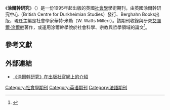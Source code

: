 {{noteTA
|T=zh-hans:涂尔干研究; zh-hant:涂爾幹研究
|1=zh-hans:爱米尔; zh-hant:艾彌爾
|2=zh-hans:涂尔干; zh-hant:涂爾幹
}}
{{Infobox journal
| title = 涂爾幹研究<br/>Durkheimian Studies
| cover = [[File:Jnl_cover_durks.jpg|File:Jnl cover durks.jpg]]
| editor = 華特·米勒
| discipline = [[社會學|社會學]]
| language = 英語<br>法語
| publisher = Berghahn Books
| history = 1995年－現在
| frequency = 年刊
| website = http://journals.berghahnbooks.com/ds
| ISSN = 1362-024X
}}
《'''涂爾幹研究'''》（''{{lang|en|Durkheimian Studies}}''）是一份1995年起出版的英國[[社會學|社會學]]學術期刊，由英國涂爾幹研究中心（British Centre for Durkheimian Studies）發行、Berghahn Books出版，現任主編是社會學家華特·米勒（W. Watts Millerr）。該期刊收錄與研究[[艾彌爾·涂爾幹|艾彌爾·涂爾幹]]著作，或運用涂爾幹學說於社會科學、宗教與哲學領域的論文<ref>{{Cite web|url=http://journals.berghahnbooks.com/ds|title=Durkheimian Studies|publisher=Berghahn Books|language=en|accessdate=2013-05-21|archive-date=2015-08-21|archive-url=https://web.archive.org/web/20150821051139/http://journals.berghahnbooks.com/ds/|dead-url=no}}</ref>。

== 參考文獻 ==
{{reflist}}

== 外部連結 ==
* [http://journals.berghahnbooks.com/ds 《涂爾幹研究》在出版社官網上的介紹] {{Wayback|url=http://journals.berghahnbooks.com/ds |date=20150821051139 }} {{en}}

[[Category:社會學期刊|Category:社會學期刊]]
[[Category:英语期刊|Category:英语期刊]]
[[Category:法語期刊|Category:法語期刊]]